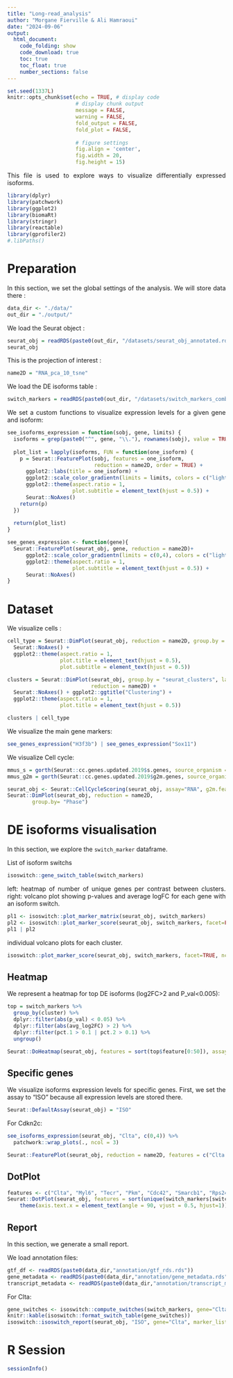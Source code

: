 ```yaml
---
title: "Long-read_analysis"
author: "Morgane Fierville & Ali Hamraoui"
date: "2024-09-06"
output:
  html_document:
    code_folding: show
    code_download: true
    toc: true
    toc_float: true
    number_sections: false
---
```

<style>
body {
text-align: justify}
</style>

<!-- Set default parameters for all chunks -->
```r
set.seed(1337L)
knitr::opts_chunk$set(echo = TRUE, # display code
                      # display chunk output
                      message = FALSE,
                      warning = FALSE,
                      fold_output = FALSE,
                      fold_plot = FALSE,
                      
                      # figure settings
                      fig.align = 'center',
                      fig.width = 20,
                      fig.height = 15)
```

This file is used to explore ways to visualize differentially expressed isoforms.

```r
library(dplyr)
library(patchwork)
library(ggplot2)
library(biomaRt)
library(stringr)
library(reactable)
library(gprofiler2)
#.libPaths()
```

# Preparation

In this section, we set the global settings of the analysis. We will store data there :

```r
data_dir <- "./data/"
out_dir = "./output/"
```

We load the Seurat object :

```r
seurat_obj = readRDS(paste0(out_dir, "/datasets/seurat_obj_annotated.rds"))
seurat_obj
```

This is the projection of interest :

```r
name2D = "RNA_pca_10_tsne"
```

We load the DE isoforms table :

```r
switch_markers = readRDS(paste0(out_dir, "/datasets/switch_markers_combined_all.rds"))
```

We set a custom functions to visualize expression levels for a given gene and isoform:

```r
see_isoforms_expression = function(sobj, gene, limits) {
  isoforms = grep(paste0("^", gene, "\\."), rownames(sobj), value = TRUE)
  
  plot_list = lapply(isoforms, FUN = function(one_isoform) {
    p = Seurat::FeaturePlot(sobj, features = one_isoform,
                            reduction = name2D, order = TRUE) +
      ggplot2::labs(title = one_isoform) +
      ggplot2::scale_color_gradientn(limits = limits, colors = c("lightgray", "#FDBB84", "#EF6548", "#7F0000", "black")) +
      ggplot2::theme(aspect.ratio = 1,
                     plot.subtitle = element_text(hjust = 0.5)) +
      Seurat::NoAxes()
    return(p)
  })
  
  return(plot_list)
}

see_genes_expression <- function(gene){
  Seurat::FeaturePlot(seurat_obj, gene, reduction = name2D)+
      ggplot2::scale_color_gradientn(limits = c(0,4), colors = c("lightgray", "#FDBB84", "#EF6548", "#7F0000", "black")) +
      ggplot2::theme(aspect.ratio = 1,
                     plot.subtitle = element_text(hjust = 0.5)) +
      Seurat::NoAxes()
}
```

# Dataset

We visualize cells :

```r
cell_type = Seurat::DimPlot(seurat_obj, reduction = name2D, group.by = "cluster_cell_type") +
  Seurat::NoAxes() +
  ggplot2::theme(aspect.ratio = 1,
                 plot.title = element_text(hjust = 0.5),
                 plot.subtitle = element_text(hjust = 0.5))

clusters = Seurat::DimPlot(seurat_obj, group.by = "seurat_clusters", label = TRUE,
                           reduction = name2D) +
  Seurat::NoAxes() + ggplot2::ggtitle("Clustering") +
  ggplot2::theme(aspect.ratio = 1,
                 plot.title = element_text(hjust = 0.5))

clusters | cell_type
```

We visualize the main gene markers:

```r
see_genes_expression("H3f3b") | see_genes_expression("Sox11")
```

We visualize Cell cycle:

```r
mmus_s = gorth(Seurat::cc.genes.updated.2019$s.genes, source_organism = "hsapiens", target_organism = "mmusculus")$ortholog_name
mmus_g2m = gorth(Seurat::cc.genes.updated.2019$g2m.genes, source_organism = "hsapiens", target_organism = "mmusculus")$ortholog_name

seurat_obj <- Seurat::CellCycleScoring(seurat_obj, assay="RNA", g2m.features = mmus_g2m, s.features = mmus_s)
Seurat::DimPlot(seurat_obj, reduction = name2D,
        group.by= "Phase")
```
# DE isoforms visualisation

In this section, we explore the `switch_marker` dataframe.

List of isoform switchs

```r
isoswitch::gene_switch_table(switch_markers)
```

left: heatmap of number of unique genes per contrast between clusters.
right: volcano plot showing p-values and average logFC for each gene with an isoform switch.

```r
pl1 <- isoswitch::plot_marker_matrix(seurat_obj, switch_markers) 
pl2 <- isoswitch::plot_marker_score(seurat_obj, switch_markers, facet=FALSE, overlaps=16)
pl1 | pl2 
```
individual volcano plots for each cluster.
 
```r
isoswitch::plot_marker_score(seurat_obj, switch_markers, facet=TRUE, ncol=3)
```

## Heatmap

We represent a heatmap for top DE isoforms (log2FC>2 and P_val<0.005):

```r
top = switch_markers %>%
  group_by(cluster) %>%
  dplyr::filter(abs(p_val) < 0.05) %>%
  dplyr::filter(abs(avg_log2FC) > 2) %>%
  dplyr::filter(pct.1 > 0.1 | pct.2 > 0.1) %>%
  ungroup()

Seurat::DoHeatmap(seurat_obj, features = sort(top$feature[0:50]), assay = "ISO") 
```
## Specific genes

We visualize isoforms expression levels for specific genes. First, we set the assay to "ISO" because all expression levels are stored there.

```r
Seurat::DefaultAssay(seurat_obj) = "ISO"
```

For Cdkn2c:
```r
see_isoforms_expression(seurat_obj, "Clta", c(0,4)) %>%
  patchwork::wrap_plots(., ncol = 3)
```

```r
Seurat::FeaturePlot(seurat_obj, reduction = name2D, features = c("Clta..ENSMUST00000107849", "Clta..ENSMUST00000170241"), blend = TRUE, order = TRUE)
```

## DotPlot

```r
features <- c("Clta", "Myl6", "Tecr", "Pkm", "Cdc42", "Smarcb1", "Rps24", "Zcrb1", "Gnas", "Zcrb1")
Seurat::DotPlot(seurat_obj, features = sort(unique(switch_markers[switch_markers$geneId %in% features, "feature"])) ) +
    theme(axis.text.x = element_text(angle = 90, vjust = 0.5, hjust=1))
```
## Report
In this section, we generate a small report.

We load annotation files:
```r
gtf_df <- readRDS(paste0(data_dir,"annotation/gtf_rds.rds"))
gene_metadata <- readRDS(paste0(data_dir,"annotation/gene_metadata.rds"))
transcript_metadata <- readRDS(paste0(data_dir,"annotation/transcript_metadata.rds"))
```

For Clta:
```r
gene_switches <- isoswitch::compute_switches(switch_markers, gene="Clta")
knitr::kable(isoswitch::format_switch_table(gene_switches))
isoswitch::isoswitch_report(seurat_obj, "ISO", gene="Clta", marker_list=switch_markers, gtf_df, transcript_metadata) 
```

# R Session

```r
sessionInfo()
```
